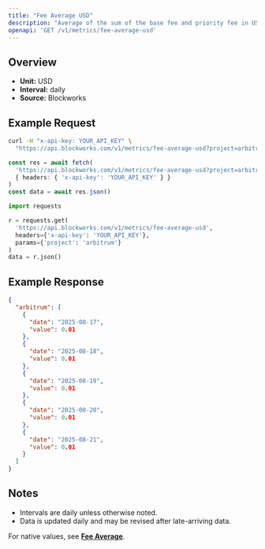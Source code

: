 ```yaml
---
title: "Fee Average USD"
description: "Average of the sum of the base fee and priority fee in USD that day"
openapi: 'GET /v1/metrics/fee-average-usd'
---
```


## Overview

- **Unit:** USD
- **Interval:** daily
- **Source:** Blockworks

## Example Request

<CodeGroup>

```bash cURL
curl -H "x-api-key: YOUR_API_KEY" \
  "https://api.blockworks.com/v1/metrics/fee-average-usd?project=arbitrum"
```

```typescript TypeScript
const res = await fetch(
  'https://api.blockworks.com/v1/metrics/fee-average-usd?project=arbitrum',
  { headers: { 'x-api-key': 'YOUR_API_KEY' } }
)
const data = await res.json()
```

```python Python
import requests

r = requests.get(
  'https://api.blockworks.com/v1/metrics/fee-average-usd',
  headers={'x-api-key': 'YOUR_API_KEY'},
  params={'project': 'arbitrum'}
)
data = r.json()
```

</CodeGroup>

## Example Response

```json
{
  "arbitrum": [
    {
      "date": "2025-08-17",
      "value": 0.01
    },
    {
      "date": "2025-08-18",
      "value": 0.01
    },
    {
      "date": "2025-08-19",
      "value": 0.01
    },
    {
      "date": "2025-08-20",
      "value": 0.01
    },
    {
      "date": "2025-08-21",
      "value": 0.01
    }
  ]
}
```

## Notes
- Intervals are daily unless otherwise noted.
- Data is updated daily and may be revised after late-arriving data.


<Note>For native values, see **[Fee Average](./fee-average)**.</Note>